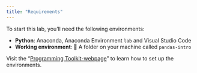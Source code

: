 ```yaml
---
title: "Requirements"
---
```


To start this lab, you'll need the following environments:

- **Python**: Anaconda, Anaconda Environment `lab` and Visual Studio Code
- **Working environment**: 📁 A folder on your machine called `pandas-intro` 


:::{.callout-important}
Visit the "[Programming Toolkit-webpage](https://kirenz.github.io/lab-toolkit/)" to learn how to set up the environments.
:::